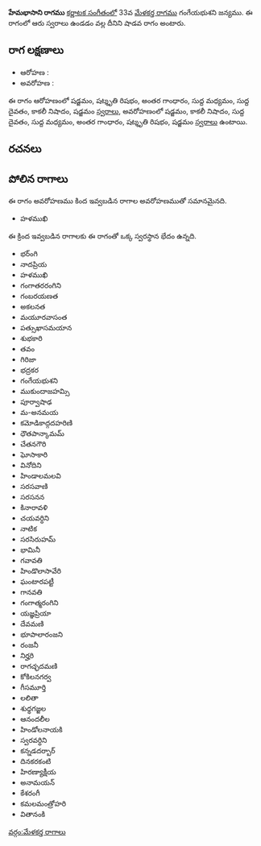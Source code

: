 {{Infobox ragam
	| name          	= హేమభాసాని
	| synonym	    	= 
	| mela          	= 
	| chakra        	= 
	| janaka        	= 
	| type          	= శాడవ
	| arohanam      	= {{svaraC|S|R3|G3|M1|D1|N3|S'}} 
	| avarohanam    	= {{svaraC|S'|N3|D1|M1|G3|R3|S}}
	| jeeva         	=
	| chhaya        	=
	| nyasa         	=
	| vishesha      	= 
	| equivalent  		= 
}}
{{కర్ణాటక సంగీత రాగాలు}}
'''హేమభాసాని రాగము''' [[కర్ణాటక సంగీతం]]లో 33వ [[మేళకర్త రాగము]] గంగేయభుశని జన్యము.  ఈ రాగంలో ఆరు స్వరాలు ఉండడం వల్ల దీనిని షాడవ రాగం అంటారు.


==రాగ లక్షణాలు==


* ఆరోహణ : {{svaraC|S|R3|G3|M1|D1|N3|S'}} 
* అవరోహణ : {{svaraC|S'|N3|D1|M1|G3|R3|S}}

ఈ రాగం ఆరోహణంలో షడ్జమం, షట్శృతి రిషభం, అంతర గాంధారం, సుద్ద మధ్యమం, సుద్ద దైవతం, కాకలీ నిషాదం, షడ్జమం [[స్వరాలు]], అవరోహణంలో షడ్జమం, కాకలీ నిషాదం, సుద్ద దైవతం, సుద్ద మధ్యమం, అంతర గాంధారం, షట్శృతి రిషభం, షడ్జమం [[స్వరాలు]] ఉంటాయి.

==రచనలు==



==పోలిన రాగాలు==
ఈ రాగం అవరోహణము కింద ఇవ్వబడిన రాగాల అవరోహణముతో సమానమైనది.
* హళముఖి

ఈ క్రింద ఇవ్వబడిన రాగాలకు ఈ రాగంతో ఒక్క స్వరస్థాన భేదం ఉన్నది.
* భర్ంగి
* నాదప్రియ
* హళముఖి
* గంగాతరరంగిని
* గంబరయణత
* అకలనత
* మయూరవాసంత
* పత్సుఖాసమయాన
* శుభకారి
* తవం
* గిరిజా
* భద్రకర
* గంగేయభుశని
* ముకుందాజహమ్సి
* పూర్వాషాఢ
* మ-అనమయ
* కమోడికాద్గదహరిణి
* ధౌతపాన్కామమ్
* చేతనగౌరి
* ఘోసాకారి
* వినోదిని
* హిండాలమలవి
* సరసవాణి
* సరసనన
* కినారావళి
* చయవర్ధిని
* నాటిక
* సరసిరుహమ్
* భామినీ
* గవావతి
* హిండొలాసావేరి
* ఘంటారపట్టీ
* గానవతి
* గంగాత్మరంగిని
* యజ్ఞప్రియా
* దేవమణి
* భూపాలారంజని
* రంజనీ
* నిర్హరి
* రాగచ్ఛదమణి
* కోకిలనగర్వ
* గీసమూర్తి
* లలితా
* శుధ్ధగజ్జల
* ఆనందలీల
* హిండోలనాయకి
* స్వరవర్ధిని
* కన్నడదర్బార్
* దినకరకంటి
* హిరణ్యాక్షీయ
* అనామయన్
* కేశరంగీ
* కమలమంత్రోహరి
* వితానంకి



[[వర్గం:మేళకర్త రాగాలు]]